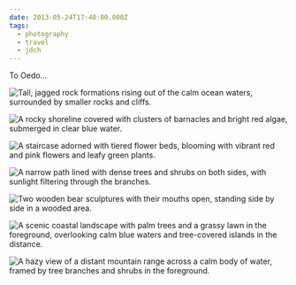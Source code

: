 ```yaml
---
date: 2013-05-24T17:40:00.000Z
tags:
  - photography
  - travel
  - jdch
---
```

To Oedo...

![Tall, jagged rock formations rising out of the calm ocean waters, surrounded by smaller rocks and cliffs.](/assets/photos/20130524-IMG_7164.jpg)

![A rocky shoreline covered with clusters of barnacles and bright red algae, submerged in clear blue water.](/assets/photos/20130524-IMG_7105.jpg)

![A staircase adorned with tiered flower beds, blooming with vibrant red and pink flowers and leafy green plants.](/assets/photos/20130524-IMG_7258.jpg)

![A narrow path lined with dense trees and shrubs on both sides, with sunlight filtering through the branches.](/assets/photos/20130524-IMG_7275.jpg)

![Two wooden bear sculptures with their mouths open, standing side by side in a wooded area.](/assets/photos/20130524-IMG_7271.jpg)

![A scenic coastal landscape with palm trees and a grassy lawn in the foreground, overlooking calm blue waters and tree-covered islands in the distance.](/assets/photos/20130524-IMG_7265.jpg)

![A hazy view of a distant mountain range across a calm body of water, framed by tree branches and shrubs in the foreground.](/assets/photos/20130524-IMG_7293.jpg)
